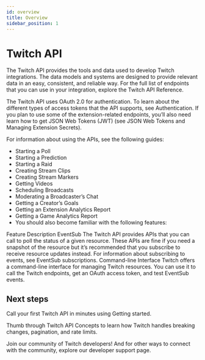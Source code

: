 ```yaml
---
id: overview
title: Overview
sidebar_position: 1
---
```


# Twitch API

The Twitch API provides the tools and data used to develop Twitch integrations. The data models and systems are designed to provide relevant data in an easy, consistent, and reliable way. For the full list of endpoints that you can use in your integration, explore the Twitch API Reference.

The Twitch API uses OAuth 2.0 for authentication. To learn about the different types of access tokens that the API supports, see Authentication. If you plan to use some of the extension-related endpoints, you’ll also need learn how to get JSON Web Tokens (JWT) (see JSON Web Tokens and Managing Extension Secrets).

For information about using the APIs, see the following guides:

- Starting a Poll
- Starting a Prediction
- Starting a Raid
- Creating Stream Clips
- Creating Stream Markers
- Getting Videos
- Scheduling Broadcasts
- Moderating a Broadcaster’s Chat
- Getting a Creator’s Goals
- Getting an Extension Analytics Report
- Getting a Game Analytics Report
- You should also become familiar with the following features:

Feature	Description
EventSub	The Twitch API provides APIs that you can call to poll the status of a given resource. These APIs are fine if you need a snapshot of the resource but it’s recommended that you subscribe to receive resource updates instead. For information about subscribing to events, see EventSub subscriptions.
Command-line Interface	Twitch offers a command-line interface for managing Twitch resources. You can use it to call the Twitch endpoints, get an OAuth access token, and test EventSub events.

## Next steps
Call your first Twitch API in minutes using Getting started.

Thumb through Twitch API Concepts to learn how Twitch handles breaking changes, pagination, and rate limits.

Join our community of Twitch developers! And for other ways to connect with the community, explore our developer support page.